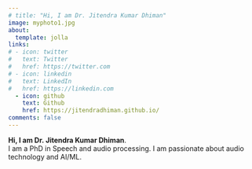 ```yaml
---
# title: "Hi, I am Dr. Jitendra Kumar Dhiman"
image: myphoto1.jpg
about:
  template: jolla
links:
# - icon: twitter
#   text: Twitter
#   href: https://twitter.com
# - icon: linkedin
#   text: LinkedIn
#   href: https://linkedin.com
  - icon: github
    text: Github
    href: https://jitendradhiman.github.io/
comments: false
---
```


<!-- <div style="text-align: left"> **Hi, I am Dr. Jitendra Kumar Dhiman**. </div> -->
**Hi, I am Dr. Jitendra Kumar Dhiman**.<br>
I am a PhD in Speech and audio processing. I am passionate about audio technology and AI/ML.

